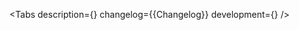 

<Meta of={Stories} />

<ComponentHeader
    name='FormControl'
    children='Базовый компонент для построения полей ввода. Не может быть использован в чистом виде.'
/>

<Tabs
    description={<Description />}
    changelog={<Markdown>{Changelog}</Markdown>}
    development={<Development />}
/>
